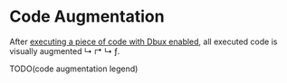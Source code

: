 # Code Augmentation

After [executing a piece of code with Dbux enabled](./enabling-dbux), all executed code is visually augmented <span className='color-red'> ↳ ↱ </span><span className='color-gray'>↳</span> <span className='color-orange'>ƒ</span>.

TODO(code augmentation legend)




